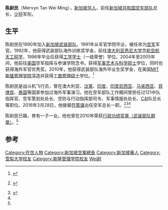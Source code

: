 {{Infobox military person
|name = 陈尉民
|born =
|image = 
|caption =
|placeofbirth = [[新加坡|新加坡]]
|allegiance = [[新加坡|新加坡]]
|branch = [[新加坡共和国武装部队|新加坡共和国武装部队]]
|serviceyears = 1990年－
|rank = [[准将|准将]]
|commands =
* 空军121中队指挥官
* 空军策划处处长
* 空防与行动指挥部司令
* 军事情报处处长
* C4I队总长
* 空军总长
|awards =
|spouse = Gina Yip
|relations = 
|laterwork =
|signature =
}}
'''陈尉民'''（Mervyn Tan Wei Ming），[[新加坡华人|新加坡华人]]，前任[[新加坡共和国空军部队|新加坡共和国空军部队]]总长，[[少将|少将]]军衔。

==生平==
陈尉民在1990年加入[[新加坡武装部队|新加坡武装部队]]，1991年从军官学院毕业，被任命为[[新加坡共和国空军部队|空军]]军官。1992年，他获得武装部队海外训练奖学金，前往[[澳大利亚|澳大利亚]][[悉尼大学|悉尼大学]]念[[航空航天工程|航空航天工程学]]，1996年毕业后获得[[工学学士|工学学士]]（一级荣誉）学位。2004年至2005年间，他前往[[美国|美国]]空军指挥与参谋学院念书，获得[[军事艺术与科学硕士|军事艺术与科学硕士]]学位，同时也获得海外军官优秀奖。2010年，他获得武装部队海外毕业生奖学金，在美国[[MIT斯隆管理学院|MIT斯隆管理学院]]深造并获得[[工商管理硕士|工商管理硕士]]学位。<ref name="SAF Leadership">{{en}} {{cite web|url=http://www.mindef.gov.sg/imindef/about_us/biographies/saf_leadership.html#tab-4|title=新加坡武装部队领导人|publisher=新加坡国防部|accessdate=2016年4月3日|archive-date=2015年10月8日|archive-url=https://web.archive.org/web/20151008073802/http://www.mindef.gov.sg/imindef/about_us/biographies/saf_leadership.html#tab-4|dead-url=no}}</ref>

陈尉民是战斗机飞行员，曾在澳大利亚、[[汶莱|汶莱]]、[[印度|印度]]、[[印度尼西亚|印度尼西亚]]、[[马来西亚|马来西亚]]、[[菲律宾|菲律宾]]、[[泰国|泰国]]等国家参加过海外军事演习。他在空军部队工作期间曾担任过121中队指挥官、空军策划处处长、空防与行动指挥部司令、军事情报处处长、[[C4I系统|C4I]]队总长等职位。2016年3月28日，他接替[[符策谋|符策谋]]出任空军总长一职。<ref>{{en}} {{cite web|title=空军总长更替|url=http://www.mindef.gov.sg/imindef/press_room/official_releases/nr/2016/jan/29jan16_nr.html#.Vu9zAeYXRRI|publisher=新加坡国防部|accessdate=2016年3月21日|date=2016年1月29日|archive-date=2016年4月1日|archive-url=https://web.archive.org/web/20160401232525/http://www.mindef.gov.sg/imindef/press_room/official_releases/nr/2016/jan/29jan16_nr.html#.Vu9zAeYXRRI|dead-url=no}}</ref><ref>{{cite web|author=魏瑜嶙|title=陈尉民准将接任空军总长一职|url=http://www.zaobao.com.sg/realtime/singapore/story20160129-576582|publisher=联合早报网|accessdate=2016年3月21日|date=2016年1月29日|archive-date=2016年4月5日|archive-url=https://web.archive.org/web/20160405070133/http://www.zaobao.com.sg/realtime/singapore/story20160129-576582|dead-url=no}}</ref><ref name="SAF Leadership" />

陈尉民已婚，育有一子一女。他也曾在2010年荣获[[新加坡武装部队荣誉制度|行政功绩奖章（武装部队銅章）]]。<ref name="SAF Leadership" />

==参考==
{{reflist}}

{{start box}}
{{s-off}}
{{s-before|[[符策谋|符策谋]]少将}}
{{s-title|[[新加坡共和国空军部队|新加坡共和国空军部队]]总长|2016年3月28日－}}
{{s-after|现任}}
{{end box}}

{{DEFAULTSORT:C}}
[[Category:在世人物|Category:在世人物]]
[[Category:新加坡空軍總長|Category:新加坡空軍總長]]
[[Category:新加坡華人|Category:新加坡華人]]
[[Category:雪梨大学校友|Category:雪梨大学校友]]
[[Category:斯隆管理学院校友|Category:斯隆管理学院校友]]
[[Category:陈姓|Wei尉]]